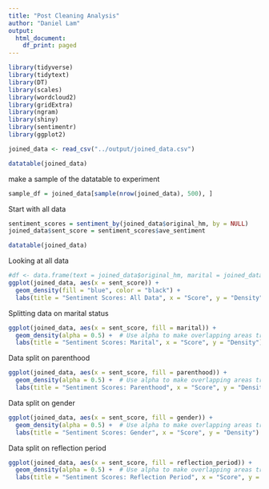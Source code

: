 ```yaml
---
title: "Post Cleaning Analysis"
author: "Daniel Lam"
output:
  html_document:
    df_print: paged
---
```


```r

library(tidyverse)
library(tidytext)
library(DT)
library(scales)
library(wordcloud2)
library(gridExtra)
library(ngram)
library(shiny) 
library(sentimentr)
library(ggplot2)
```


```r
joined_data <- read_csv("../output/joined_data.csv")
```
```r
datatable(joined_data)
```

make a sample of the datatable to experiment
```r
sample_df = joined_data[sample(nrow(joined_data), 500), ]
```




Start with all data
```r
sentiment_scores = sentiment_by(joined_data$original_hm, by = NULL)
joined_data$sent_score = sentiment_scores$ave_sentiment
```
```r
datatable(joined_data)
```


Looking at all data
```r
#df <- data.frame(text = joined_data$original_hm, marital = joined_data$marital, parenthood = joined_data$parenthood, sent_score = joined_data$sent_score)
ggplot(joined_data, aes(x = sent_score)) +
  geom_density(fill = "blue", color = "black") +
  labs(title = "Sentiment Scores: All Data", x = "Score", y = "Density")

```

Splitting data on marital status
```r
ggplot(joined_data, aes(x = sent_score, fill = marital)) +
  geom_density(alpha = 0.5) +  # Use alpha to make overlapping areas transparent
  labs(title = "Sentiment Scores: Marital", x = "Score", y = "Density")
```

Data split on parenthood
```r
ggplot(joined_data, aes(x = sent_score, fill = parenthood)) +
  geom_density(alpha = 0.5) +  # Use alpha to make overlapping areas transparent
  labs(title = "Sentiment Scores: Parenthood", x = "Score", y = "Density")
```

Data split on gender
```r
ggplot(joined_data, aes(x = sent_score, fill = gender)) +
  geom_density(alpha = 0.5) +  # Use alpha to make overlapping areas transparent
  labs(title = "Sentiment Scores: Gender", x = "Score", y = "Density")
```

Data split on reflection period
```r
ggplot(joined_data, aes(x = sent_score, fill = reflection_period)) +
  geom_density(alpha = 0.5) +  # Use alpha to make overlapping areas transparent
  labs(title = "Sentiment Scores: Reflection Period", x = "Score", y = "Density")
```












